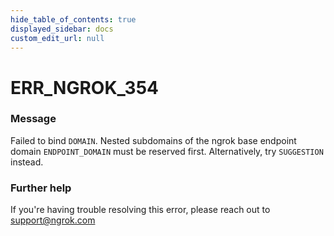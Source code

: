 ```yaml
---
hide_table_of_contents: true
displayed_sidebar: docs
custom_edit_url: null
---
```



# ERR_NGROK_354

### Message

Failed to bind `DOMAIN`. Nested subdomains of the ngrok base endpoint domain `ENDPOINT_DOMAIN` must be reserved first. Alternatively, try `SUGGESTION` instead.

### Further help

If you're having trouble resolving this error, please reach out to [support@ngrok.com](mailto:support@ngrok.com?subject=Help%20with%20ERR_NGROK_354)

<ErrorDetails error="err_ngrok_354" />
